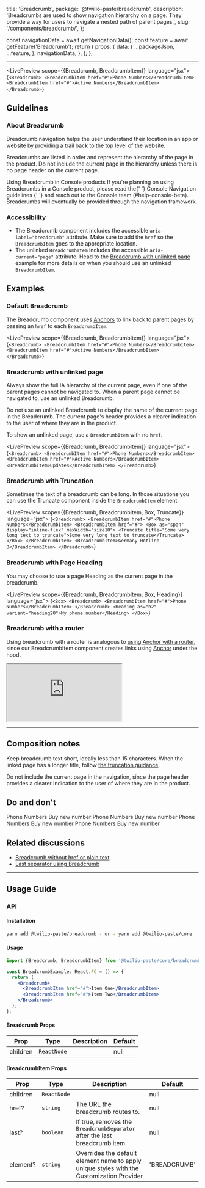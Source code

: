   title: 'Breadcrumb',
  package: '@twilio-paste/breadcrumb',
  description:
    'Breadcrumbs are used to show navigation hierarchy on a page. They provide a way for users to navigate a nested path of parent pages.',
  slug: '/components/breadcrumb/',
};



  const navigationData = await getNavigationData();
  const feature = await getFeature('Breadcrumb');
  return {
    props: {
      data: {
        ...packageJson,
        ...feature,
      },
      navigationData,
    },
  };
};

<NormalizedComponentHeader
  categoryRoute={SidebarCategoryRoutes.COMPONENTS}
  githubUrl="https://github.com/twilio-labs/paste/tree/main/packages/paste-core/components/breadcrumb"
  storybookUrl="/?path=/story/components-breadcrumb--anchors"
  data={props.data}
/>

---

<contentwrapper>

<PageAside data={mdxHeadings} />

<content>

<LivePreview scope={{Breadcrumb, BreadcrumbItem}} language="jsx">
  {`<Breadcrumb>
  <BreadcrumbItem href="#">Phone Numbers</BreadcrumbItem>
  <BreadcrumbItem href="#">Active Numbers</BreadcrumbItem>
</Breadcrumb>`}
</LivePreview>

## Guidelines

### About Breadcrumb

Breadcrumb navigation helps the user understand their location in an app or website by providing a trail back to the top level of the website.

Breadcrumbs are listed in order and represent the hierarchy of the page in the product. Do not include the current page in the hierarchy unless there is no page header on the current page.

<Callout variant="warning" marginY="space70">
  <CalloutHeading as="h4">Using Breadcrumb in Console products</CalloutHeading>
  <CalloutText>
    If you're planning on using Breadcrumbs in a Console product, please read the{' '}
    <Anchor href="https://docs.google.com/document/d/1hQ0S4qC0N8lwpVAo4ySv3woYHjTNMEyK2bPKKPZ1eBo/edit" showExternal>
      Console Navigation guidelines
    </Anchor>{' '}
    and reach out to the Console team (#help-console-beta). Breadcrumbs will eventually be provided through the
    navigation framework.
  </CalloutText>
</Callout>

### Accessibility

- The Breadcrumb component includes the accessible `aria-label="breadcrumb"` attribute. Make sure to add the `href` so the `BreadcrumbItem` goes to the appropriate location.
- The unlinked `BreadcrumbItem` includes the accessible `aria-current="page"` attribute. Head to the [Breadcrumb with unlinked page](#breadcrumb-with-unlinked-page) example for more details on when you should use an unlinked `BreadcrumbItem`.

## Examples

### Default Breadcrumb

The Breadcrumb component uses [Anchors](/components/anchor) to link back to parent pages by passing an `href` to each `BreadcrumbItem`.

<LivePreview scope={{Breadcrumb, BreadcrumbItem}} language="jsx">
  {`<Breadcrumb>
  <BreadcrumbItem href="#">Phone Numbers</BreadcrumbItem>
  <BreadcrumbItem href="#">Active Numbers</BreadcrumbItem>
</Breadcrumb>`}
</LivePreview>

### Breadcrumb with unlinked page

Always show the full IA hierarchy of the current page, even if one of the parent pages cannot be navigated to. When a parent page cannot be navigated to, use an unlinked Breadcrumb.

Do not use an unlinked Breadcrumb to display the name of the current page in the Breadcrumb. The current page's header provides a clearer indication to the user of where they are in the product.

To show an unlinked page, use a `BreadcrumbItem` with no `href`.

<LivePreview scope={{Breadcrumb, BreadcrumbItem}} language="jsx">
  {`<Breadcrumb>
  <BreadcrumbItem href="#">Phone Numbers</BreadcrumbItem>
  <BreadcrumbItem href="#">Active Numbers</BreadcrumbItem>
  <BreadcrumbItem>Updates</BreadcrumbItem>
</Breadcrumb>`}
</LivePreview>

### Breadcrumb with Truncation

Sometimes the text of a breadcrumb can be long. In those situations you can use the Truncate component inside the `BreadcrumbItem` element.

<LivePreview scope={{Breadcrumb, BreadcrumbItem, Box, Truncate}} language="jsx">
  {`<Breadcrumb>
  <BreadcrumbItem href="#">Phone Numbers</BreadcrumbItem>
  <BreadcrumbItem href="#">
    <Box as="span" display="inline-flex" maxWidth="size10">
      <Truncate title="Some very long text to truncate">Some very long text to truncate</Truncate>
    </Box>
  </BreadcrumbItem>
  <BreadcrumbItem>Germany Hotline B</BreadcrumbItem>
</Breadcrumb>`}
</LivePreview>

### Breadcrumb with Page Heading

You may choose to use a page Heading as the current page in the breadcrumb.

<LivePreview scope={{Breadcrumb, BreadcrumbItem, Box, Heading}} language="jsx">
  {`<Box>
  <Breadcrumb>
    <BreadcrumbItem href="#">Phone Numbers</BreadcrumbItem>
  </Breadcrumb>
  <Heading as="h2" variant="heading20">My phone number</Heading>
</Box>`}
</LivePreview>

### Breadcrumb with a router

Using breadcrumb with a router is analogous to
[using Anchor with a router](/components/anchor/#using-anchor-with-a-router), since
our BreadcrumbItem component creates links using [Anchor](/components/anchor) under the hood.

<iframe
  src="https://codesandbox.io/embed/using-breadcrumb-with-react-router-t24en?fontsize=14&hidenavigation=1&theme=dark&initialpath=/page2"
  style={{width: '100%', height: '500px', border: 0, borderRadius: '4px', overflow: 'hidden'}}
  title="Using BreadcrumbItem with React Router"
  allow="accelerometer; ambient-light-sensor; camera; encrypted-media; geolocation; gyroscope; hid; microphone; midi; payment; usb; vr; xr-spatial-tracking"
  sandbox="allow-forms allow-modals allow-popups allow-presentation allow-same-origin allow-scripts"
></iframe>

---

## Composition notes

Keep breadcrumb text short, ideally less than 15 characters. When the linked page has a longer title, follow [the truncation guidance](#breadcrumb-with-truncation).

Do not include the current page in the navigation, since the page header provides a clearer indication to the user of where they are in the product.

## Do and don't

<DoDont>
  <Do title="Do" body="Add a slash between two BreadcrumbItems." center>
    <Breadcrumb>
      <BreadcrumbItem href="#">Phone Numbers</BreadcrumbItem>
      <BreadcrumbItem href="#">Buy new number</BreadcrumbItem>
    </Breadcrumb>
  </Do>
  <Dont title="Don't" body="Don't add a trailing slash." center>
    <Breadcrumb>
      <BreadcrumbItem href="#">Phone Numbers</BreadcrumbItem>
      <BreadcrumbItem href="#">Buy new number</BreadcrumbItem>
      <BreadcrumbItem />
    </Breadcrumb>
  </Dont>
</DoDont>

<DoDont>
  <Do title="Do" body="Use Breadcrumbs to show the navigation trail leading to the current page." center>
    <Breadcrumb>
      <BreadcrumbItem href="#">Phone Numbers</BreadcrumbItem>
      <BreadcrumbItem href="#">Buy new number</BreadcrumbItem>
    </Breadcrumb>
  </Do>
  <Dont
    title="Don't"
    body="Do not include the current page in the navigation trail, unless the current page doesn't have a header."
    center
  >
    <Breadcrumb>
      <BreadcrumbItem href="#">Phone Numbers</BreadcrumbItem>
      <BreadcrumbItem>Buy new number</BreadcrumbItem>
    </Breadcrumb>
  </Dont>
</DoDont>

## Related discussions

- [Breadcrumb without href or plain text](https://github.com/twilio-labs/paste/discussions/1234)
- [Last separator using Breadcrumb](https://github.com/twilio-labs/paste/discussions/1135)

---

## Usage Guide

### API

#### Installation

```bash
yarn add @twilio-paste/breadcrumb - or - yarn add @twilio-paste/core
```

#### Usage

```jsx
import {Breadcrumb, BreadcrumbItem} from '@twilio-paste/core/breadcrumb';

const BreadcrumbExample: React.FC = () => {
  return (
    <Breadcrumb>
      <BreadcrumbItem href="#">Item One</BreadcrumbItem>
      <BreadcrumbItem href="#">Item Two</BreadcrumbItem>
    </Breadcrumb>
  );
};
```

#### Breadcrumb Props

| Prop     | Type        | Description | Default |
| -------- | ----------- | ----------- | ------- |
| children | `ReactNode` |             | null    |

#### BreadcrumbItem Props

| Prop     | Type        | Description                                                                               | Default      |
| -------- | ----------- | ----------------------------------------------------------------------------------------- | ------------ |
| children | `ReactNode` |                                                                                           | null         |
| href?    | `string`    | The URL the breadcrumb routes to.                                                         | null         |
| last?    | `boolean`   | If true, removes the `BreadcrumbSeparator` after the last breadcrumb item.                | null         |
| element? | `string`    | Overrides the default element name to apply unique styles with the Customization Provider | 'BREADCRUMB' |

<ChangelogRevealer>
  <Changelog />
</ChangelogRevealer>

</content>

</contentwrapper>

